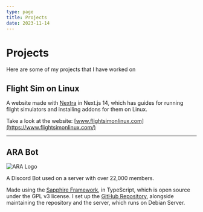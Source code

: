 ```yaml
---
type: page
title: Projects
date: 2023-11-14
---
```


# Projects

Here are some of my projects that I have worked on



## Flight Sim on Linux

A website made with [Nextra](https://nextra.site/) in Next.js 14, which has guides for running flight simulators and
installing addons for them on Linux.

Take a look at the website: [www.flightsimonlinux.com](https://www.flightsimonlinux.com/)

----
## ARA Bot

<Image
    src="/images/aralogo.png"
    alt="ARA Logo"
    width={100}
    height={100}
/>

A Discord Bot used on a server with over 22,000 members.

Made using the [Sapphire Framework](https://www.sapphirejs.dev/), in TypeScript, which is open source under
the GPL v3 license.
I set up the [GitHub Repository](https://github.com/veganhacktivists/arabot), alongside maintaining the repository and
the server, which runs on Debian Server.
